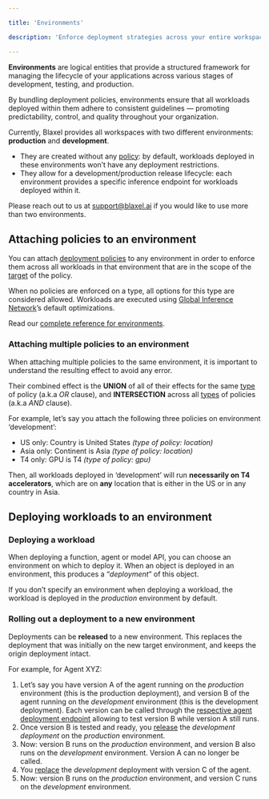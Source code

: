 ```yaml
---

title: 'Environments'

description: 'Enforce deployment strategies across your entire workspace.'

---
```


**Environments** are logical entities that provide a structured framework for managing the lifecycle of your applications across various stages of development, testing, and production.

By bundling deployment policies, environments ensure that all workloads deployed within them adhere to consistent guidelines — promoting predictability, control, and quality throughout your organization.

Currently, Blaxel provides all workspaces with two different environments: **production** and **development**. 

- They are created without any [policy](Policies): by default, workloads deployed in these environments won’t have any deployment restrictions.
- They allow for a development/production release lifecycle: each environment provides a specific inference endpoint for workloads deployed within it.

<Info>Please reach out to us at [support@blaxel.ai](mailto:support@blaxel.ai) if you would like to use more than two environments.</Info>

## **Attaching policies to an environment**

You can attach [deployment policies](Policies%2013847e47b1ea817daa5bcd58129a9bdb) to any environment in order to enforce them across all workloads in that environment that are in the scope of the [target](Policies) of the policy.

When no policies are enforced on a type, all options for this type are considered allowed. Workloads are executed using [Global Inference Network](../Infrastructure/Global-Inference-Network)’s default optimizations.

Read our [complete reference for environments](https://docs.blaxel.ai/api-reference/environments/create-or-update-environment).

### Attaching multiple policies to an environment

When attaching multiple policies to the same environment, it is important to understand the resulting effect to avoid any error.

Their combined effect is the **UNION** of all of their effects for the same [type](Policies%2013847e47b1ea817daa5bcd58129a9bdb) of policy (a.k.a *OR* clause), and **INTERSECTION** across all [types](Policies) of policies (a.k.a *AND* clause).

For example, let’s say you attach the following three policies on environment ‘development’:

- US only: Country is United States *(type of policy: location)*
- Asia only: Continent is Asia *(type of policy: location)*
- T4 only: GPU is T4 *(type of policy: gpu)*

Then, all workloads deployed in ‘development’ will run **necessarily on T4 accelerators**, which are on **any** location that is either in the US or in any country in Asia. 

## **Deploying workloads to an environment**

### Deploying a workload

When deploying a function, agent or model API, you can choose an environment on which to deploy it. When an object is deployed in an environment, this produces a “*deployment*” of this object.

If you don’t specify an environment when deploying a workload, the workload is deployed in the *production* environment by default.

### Rolling out a deployment to a new environment

Deployments can be **released** to a new environment. This replaces the deployment that was initially on the new target environment, and keeps the origin deployment intact.

For example, for Agent XYZ:

1. Let’s say you have version A of the agent running on the *production* environment (this is the  production deployment), and version B of the agent running on the *development* environment (this is the development deployment). Each version can be called through the [respective agent deployment endpoint](../Agents/Query-agents) allowing to test version B while version A still runs.
2. Once version B is tested and ready, you [release](../Models/Model-deployment) the *development deployment* on the *production* environment.
3. Now: version B runs on the *production* environment, and version B also runs on the *development* environment. Version A can no longer be called.
4. You [replace](../Models/Model-deployment) the *development* deployment with version C of the agent. 
5. Now: version B runs on the *production* environment, and version C runs on the *development* environment.